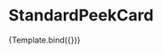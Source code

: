 
<Meta
  title="Components/PeekCard/StandardPeekCard"
  component={StandardPeekCard}
/>


# StandardPeekCard

<Canvas>
  <Story 
    name="StandardPeekCard Recipe"
    args={{
      card: {
        author: [
          {
            id: 156,
            firstName: 'Kevin',
            lastName: 'Pang',
            image:
            {
              altText: '',
              cloudinaryUrl: 'https://res.cloudinary.com/hksqkdlah/image/upload/c_fill,dpr_2.0,f_auto,fl_lossy.progressive.strip_profile,g_faces:auto,q_auto:low/AKO%20Articles/Author_Headshots/staff_kevin_pang'
            },
            inactive: false,
          },
        ],
        body: "Spatchcock a bird and slide it under the broiler. While it cooks to juicy, crispy-skinned perfection, use our novel method to whip up a luscious, savory gravy.",
        id: 1234,
        isFavorited: false,
        links: [
          {
            url: `/recipes/13545-broiled-chicken-with-gravy`, 
            title: "Start Cooking"
          },
        ],
        image: {
          altText: '',
          cloudinaryUrl: 'https://res.cloudinary.com/hksqkdlah/image/upload/SFS_Broiled_Chicken_with_Gravy_379_rx4dzb.jpg'
        },
        title: "Broiled Chicken with Gravy"
      }
    }}
  >
    {Template.bind({})}
  </Story>
</Canvas>